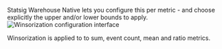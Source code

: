 Statsig Warehouse Native lets you configure this per metric - and choose explicitly the upper and/or lower bounds to apply.
![Winsorization configuration interface](https://github.com/statsig-io/docs/assets/31516123/6d058842-27f7-4b6b-9bd8-245a5f894f90)

Winsorization is applied to to sum, event count, mean and ratio metrics.  
